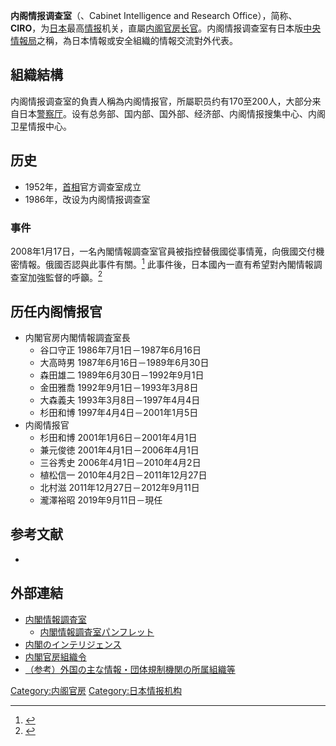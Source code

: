{{Infobox Government agency
|agency_name     = 內閣情報調查室
|nativename      = {{lang|ja|內閣情報調查室}}{{ja}}
|nativename_r    = Cabinet Intelligence and Research Office<br />{{en}}
|logo            = 
|logo_width      = 150px
|logo_caption    = 
|seal            = Cabinet Intelligence and Research Office Logo.jpg
|seal_width      =
|seal_caption    = 內閣情報調查室徽章
|formed          = 1986年
|preceding1      = 官房調査室 (1952)
|preceding2      = 内閣調査室 (1957)
|dissolved       =
|superseding     =
|jurisdiction    = {{JPN}}
|headquarters    = {{JPN}}{{color|red|〒}}100-8914<br />[[東京都|東京都]][[千代田區|千代田區]][[永田町|永田町]]1-6-1
|employees       = 150
|budget          = 
|chief1_name     = 瀧澤裕昭
|chief1_position = 内閣情報官
|chief2_name     = 
|chief2_position = 
|parent_agency   = [[內閣官房|內閣官房]]
|child1_agency   =
|child2_agency   =
|website         = [http://www.cas.go.jp/jp/gaiyou/jimu/jyouhoutyousa.html 官網] {{ja icon}}
}}
{{Japanese|japanese=內閣情報調査室|kana=ないかくじょうほうちょうさしつ|romaji=Naikaku Jōhōchōsashitsu}}
'''内阁情报调查室'''（{{jpn|j=内閣情報調査室}}、Cabinet Intelligence and Research Office），简称{{nihongo|'''內調'''|ないちょう|Naichō}}、'''CIRO'''，为[[日本|日本]]最高[[情报|情报]]机关，直屬[[内阁官房长官|内阁官房长官]]。内阁情报调查室有日本版[[中央情報局|中央情報局]]之稱，為日本情報或安全組織的情報交流對外代表。

== 組織結構 ==
内阁情报调查室的負責人稱為内阁情报官，所屬职员约有170至200人，大部分来自日本[[警察厅|警察厅]]。设有总务部、国内部、国外部、经济部、内阁情报搜集中心、内阁卫星情报中心。

== 历史 ==
*1952年，[[内阁总理大臣|首相]]官方调查室成立
*1986年，改设为内阁情报调查室

=== 事件 ===
2008年1月17日，一名內閣情報調查室官員被指控替俄國從事情蒐，向俄國交付機密情報。俄國否認與此事件有關。<ref>{{cite web |url=http://www.moscowtimes.ru/stories/2008/01/17/014.html |title=A Japanese Faces Spy Charges |accessdate=2008-01-17 |publisher=The Moscow Times |deadurl=yes |archiveurl=https://web.archive.org/web/20080121092341/http://www.moscowtimes.ru/stories/2008/01/17/014.html |archivedate=2008-01-21 }}</ref> 此事件後，日本國內一直有希望對內閣情報調查室加強監督的呼籲。<ref>{{cite web|url=http://www.globalsecurity.org/intell/library/news/2008/intell-080118-rianovosti01.htm|title=Japan's Cabinet urges tighter controls amid Russian spy scandal|accessdate=2009-06-24|archive-date=2019-05-15|archive-url=https://web.archive.org/web/20190515171704/https://www.globalsecurity.org/intell/library/news/2008/intell-080118-rianovosti01.htm|dead-url=no}}</ref>

== 历任内阁情报官 ==
*内閣官房内閣情報調査室長
**谷口守正 1986年7月1日－1987年6月16日
**大高時男 1987年6月16日－1989年6月30日
**森田雄二 1989年6月30日－1992年9月1日
**金田雅喬 1992年9月1日－1993年3月8日
**大森義夫 1993年3月8日－1997年4月4日   
**杉田和博 1997年4月4日－2001年1月5日
*内阁情报官
**杉田和博 2001年1月6日－2001年4月1日
**兼元俊徳 2001年4月1日－2006年4月1日
**三谷秀史 2006年4月1日－2010年4月2日
**植松信一 2010年4月2日－2011年12月27日
**北村滋 2011年12月27日－2012年9月11日
**瀧澤裕昭 2019年9月11日－現任

==参考文献==
*{{lang|ja|黒井文太郎 『日本の情報機関』 講談社 講談社+α新書 2007年
*竹内明 『ドキュメント秘匿捜査 警視庁公安部スパイハンターの344日』 講談社 2009年
*小谷賢 『日本軍のインテリジェンス』 講談社 講談社選書メチエ 2007年}}
{{reflist}}

==外部連結==
*[https://www.cas.go.jp/jp/gaiyou/jimu/jyouhoutyousa.html 内閣情報調査室] {{Wayback|url=https://www.cas.go.jp/jp/gaiyou/jimu/jyouhoutyousa.html |date=20210112052608 }}
** [https://www.cas.go.jp/jp/saiyou/pdf/panfbassui2011.pdf 内閣情報調査室パンフレット] {{Wayback|url=https://www.cas.go.jp/jp/saiyou/pdf/panfbassui2011.pdf |date=20201101013109 }}
* [https://www.cas.go.jp/jp/gaiyou/jimu/jyouhoutyousa/taisei.html 内閣のインテリジェンス] {{Wayback|url=https://www.cas.go.jp/jp/gaiyou/jimu/jyouhoutyousa/taisei.html |date=20210112001307 }}
*[https://web.archive.org/web/20121027111228/http://www.cas.go.jp/jp/hourei/seirei/naikaku_s.html 内閣官房組織令]
*[https://www.kantei.go.jp/jp/gyokaku/houmu616.html （参考）外国の主な情報・団体規制機関の所属組織等] {{Wayback|url=https://www.kantei.go.jp/jp/gyokaku/houmu616.html |date=20180930085351 }}

[[Category:内阁官房|Category:内阁官房]]
[[Category:日本情报机构|Category:日本情报机构]]